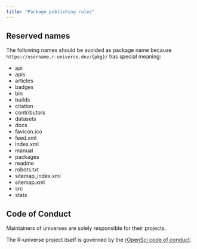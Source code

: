 ```yaml
---
title: "Package publishing rules"
---
```


## Reserved names

The following names should be avoided as package name because `https://username.r-universe.dev/{pkg}/` has special meaning:

-  api 
-  apis 
-  articles 
-  badges 
-  bin 
-  builds 
-  citation 
-  contributors 
-  datasets 
-  docs 
-  favicon.ico 
-  feed.xml 
-  index.xml 
-  manual 
-  packages 
-  readme 
-  robots.txt 
-  sitemap_index.xml 
-  sitemap.xml 
-  src 
-  stats

## Code of Conduct

Maintainers of universes are solely responsible for their projects.

The R-universe project itself is governed by the [rOpenSci code of conduct](https://ropensci.org/code-of-conduct/).
